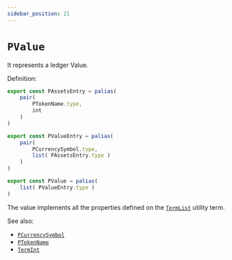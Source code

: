 ```yaml
---
sidebar_position: 21
---
```


# `PValue`

It represents a ledger Value.

Definition:

```ts
export const PAssetsEntry = palias(
    pair(
        PTokenName.type,
        int
    )
)

export const PValueEntry = palias(
    pair(
        PCurrencySymbol.type,
        list( PAssetsEntry.type )
    )
)

export const PValue = palias(
    list( PValueEntry.type )
)
```

The value implements all the properties defined on the [`TermList`](../../stdlib/TermList) utility term.


See also:

- [`PCurrencySymbol`](./PCurrencySymbol)
- [`PTokenName`](./PTokenName)
- [`TermInt`](../../stdlib/TermInt)